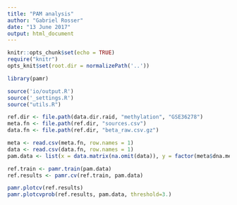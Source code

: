 ```yaml
---
title: "PAM analysis"
author: "Gabriel Rosser"
date: "13 June 2017"
output: html_document
---
```


```r
knitr::opts_chunk$set(echo = TRUE)
require("knitr")
opts_knit$set(root.dir = normalizePath('..'))

library(pamr)
```

```r
source('io/output.R')
source('_settings.R')
source("utils.R")
```

```r
ref.dir <- file.path(data.dir.raid, "methylation", "GSE36278")
meta.fn <- file.path(ref.dir, "sources.csv")
data.fn <- file.path(ref.dir, "beta_raw.csv.gz")

meta <- read.csv(meta.fn, row.names = 1)
data <- read.csv(data.fn, row.names = 1)
pam.data <- list(x = data.matrix(na.omit(data)), y = factor(meta$dna.methylation.subgroup), geneid=rownames(data))

ref.train <- pamr.train(pam.data)
ref.results <- pamr.cv(ref.train, pam.data)

pamr.plotcv(ref.results)
pamr.plotcvprob(ref.results, pam.data, threshold=3.)


```

